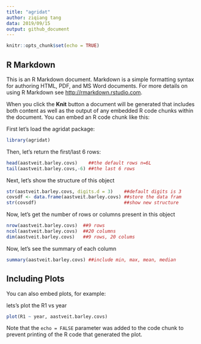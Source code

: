 ```yaml
---
title: "agridat"
author: ziqiang tang
data: 2019/09/15
output: github_document
---
```


```r
knitr::opts_chunk$set(echo = TRUE)
```

## R Markdown

This is an R Markdown document. Markdown is a simple formatting syntax for authoring HTML, PDF, and MS Word documents. For more details on using R Markdown see <http://rmarkdown.rstudio.com>.

When you click the **Knit** button a document will be generated that includes both content as well as the output of any embedded R code chunks within the document. You can embed an R code chunk like this:

First let's load the agridat package:
```r
library(agridat)
```

Then, let's return the first/last 6 rows:
```r
head(aastveit.barley.covs)    ##the default rows n=6L
tail(aastveit.barley.covs,-6) ##the last 6 rows
```
Next, let's show the structure of this object
```r
str(aastveit.barley.covs, digits.d = 3)    ##default digits is 3
covsdf <- data.frame(aastveit.barley.covs) ##store the data fram
str(covsdf)                                ##show new structure
```

Now, let's get the number of rows or columns present in this object
```r
nrow(aastveit.barley.covs)  ##9 rows
ncol(aastveit.barley.covs)  ##20 columns
dim(aastveit.barley.covs)   ##9 rows, 20 colums
```

Now, let's see the summary of each column
```r
summary(aastveit.barley.covs) ##include min, max, mean, median
```

## Including Plots

You can also embed plots, for example:

lets's plot the R1 vs year
```r
plot(R1 ~ year, aastveit.barley.covs)
```

Note that the `echo = FALSE` parameter was added to the code chunk to prevent printing of the R code that generated the plot.
